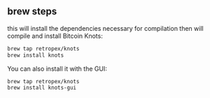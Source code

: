 ## brew steps

this will install the dependencies necessary for compilation then will compile and install Bitcoin Knots:

```bash
brew tap retropex/knots
brew install knots
```

You can also install it with the GUI:

```bash
brew tap retropex/knots
brew install knots-gui
```